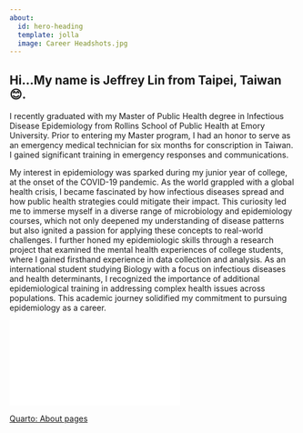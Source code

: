 ```yaml
---
about:
  id: hero-heading
  template: jolla
  image: Career Headshots.jpg
---
```


## Hi...My name is **Jeffrey Lin** from Taipei, Taiwan😊.

::: {#hero-heading}
I recently graduated with my Master of Public Health degree in Infectious Disease Epidemiology from Rollins School of Public Health at Emory University. Prior to entering my Master program, I had an honor to serve as an emergency medical technician for six months for conscription in Taiwan. I gained significant training in emergency responses and communications.

My interest in epidemiology was sparked during my junior year of college, at the onset of the COVID-19 pandemic. As the world grappled with a global health crisis, I became fascinated by how infectious diseases spread and how public health strategies could mitigate their impact. This curiosity led me to immerse myself in a diverse range of microbiology and epidemiology courses, which not only deepened my understanding of disease patterns but also ignited a passion for applying these concepts to real-world challenges. I further honed my epidemiologic skills through a research project that examined the mental health experiences of college students, where I gained firsthand experience in data collection and analysis. As an international student studying Biology with a focus on infectious diseases and health determinants, I recognized the importance of additional epidemiological training in addressing complex health issues across populations. This academic journey solidified my commitment to pursuing epidemiology as a career.
:::

<embed src="Lin_JeffreyC_Resume.pdf" type="application/pdf" class="styled-pdf">

[Quarto: About pages](https://quarto.org/docs/websites/website-about.html#templates/)
